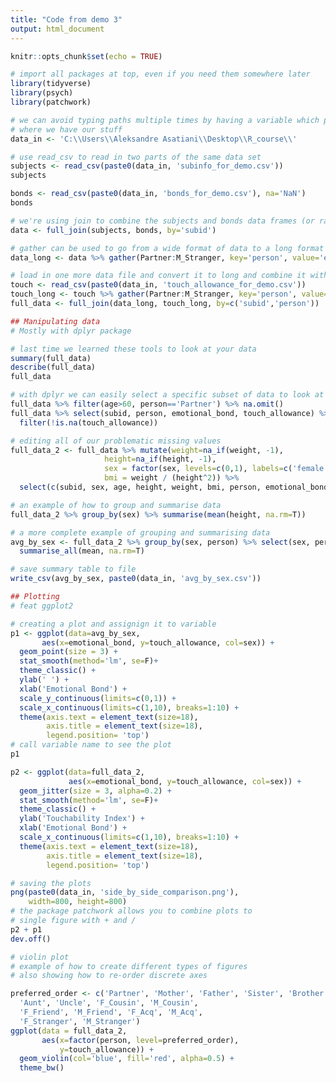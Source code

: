 ```yaml
---
title: "Code from demo 3"
output: html_document
---
```


```r
knitr::opts_chunk$set(echo = TRUE)
```
```r
# import all packages at top, even if you need them somewhere later
library(tidyverse)
library(psych)
library(patchwork)

# we can avoid typing paths multiple times by having a variable which points to the folder,
# where we have our stuff
data_in <- 'C:\\Users\\Aleksandre Asatiani\\Desktop\\R_course\\'

# use read_csv to read in two parts of the same data set
subjects <- read_csv(paste0(data_in, 'subinfo_for_demo.csv'))
subjects

bonds <- read_csv(paste0(data_in, 'bonds_for_demo.csv'), na='NaN')
bonds                  

# we're using join to combine the subjects and bonds data frames (or rather, tibbles)
data <- full_join(subjects, bonds, by='subid')

# gather can be used to go from a wide format of data to a long format
data_long <- data %>% gather(Partner:M_Stranger, key='person', value='emotional_bond')

# load in one more data file and convert it to long and combine it with the others
touch <- read_csv(paste0(data_in, 'touch_allowance_for_demo.csv'))
touch_long <- touch %>% gather(Partner:M_Stranger, key='person', value='touch_allowance')
full_data <- full_join(data_long, touch_long, by=c('subid','person'))

## Manipulating data
# Mostly with dplyr package

# last time we learned these tools to look at your data
summary(full_data)
describe(full_data)
full_data

# with dplyr we can easily select a specific subset of data to look at (or save)
full_data %>% filter(age>60, person=='Partner') %>% na.omit()
full_data %>% select(subid, person, emotional_bond, touch_allowance) %>% 
  filter(!is.na(touch_allowance))

# editing all of our problematic missing values
full_data_2 <- full_data %>% mutate(weight=na_if(weight, -1),
                     height=na_if(height, -1),
                     sex = factor(sex, levels=c(0,1), labels=c('female','male')),
                     bmi = weight / (height^2)) %>% 
  select(c(subid, sex, age, height, weight, bmi, person, emotional_bond, touch_allowance))

# an example of how to group and summarise data
full_data_2 %>% group_by(sex) %>% summarise(mean(height, na.rm=T))

# a more complete example of grouping and summarising data
avg_by_sex <- full_data_2 %>% group_by(sex, person) %>% select(sex, person, emotional_bond, touch_allowance) %>% 
  summarise_all(mean, na.rm=T)

# save summary table to file
write_csv(avg_by_sex, paste0(data_in, 'avg_by_sex.csv'))

## Plotting
# feat ggplot2

# creating a plot and assignign it to variable
p1 <- ggplot(data=avg_by_sex, 
       aes(x=emotional_bond, y=touch_allowance, col=sex)) +
  geom_point(size = 3) + 
  stat_smooth(method='lm', se=F)+
  theme_classic() + 
  ylab(' ') +
  xlab('Emotional Bond') +
  scale_y_continuous(limits=c(0,1)) +
  scale_x_continuous(limits=c(1,10), breaks=1:10) +
  theme(axis.text = element_text(size=18),
        axis.title = element_text(size=18),
        legend.position= 'top')
# call variable name to see the plot
p1

p2 <- ggplot(data=full_data_2, 
             aes(x=emotional_bond, y=touch_allowance, col=sex)) +
  geom_jitter(size = 3, alpha=0.2) + 
  stat_smooth(method='lm', se=F)+
  theme_classic() + 
  ylab('Touchability Index') +
  xlab('Emotional Bond') +
  scale_x_continuous(limits=c(1,10), breaks=1:10) +
  theme(axis.text = element_text(size=18),
        axis.title = element_text(size=18),
        legend.position= 'top')

# saving the plots
png(paste0(data_in, 'side_by_side_comparison.png'), 
    width=800, height=800)
# the package patchwork allows you to combine plots to 
# single figure with + and /
p2 + p1
dev.off()

# violin plot
# example of how to create different types of figures 
# also showing how to re-order discrete axes 

preferred_order <- c('Partner', 'Mother', 'Father', 'Sister', 'Brother', 
  'Aunt', 'Uncle', 'F_Cousin', 'M_Cousin',
  'F_Friend', 'M_Friend', 'F_Acq', 'M_Acq',  
  'F_Stranger', 'M_Stranger')
ggplot(data = full_data_2, 
       aes(x=factor(person, level=preferred_order), 
           y=touch_allowance)) +
  geom_violin(col='blue', fill='red', alpha=0.5) + 
  theme_bw()
```
